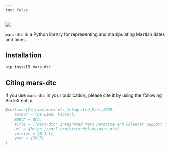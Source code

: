 ```yaml
---
toc: false
---
```



![](demo/mars_ground_temperature.png)

`mars-dtc` is a Python library for representing and manipulating Martian dates and times.



## Installation {.unnumbered}

```bash
pip install mars-dtc
```




## Citing mars-dtc

If you use `mars-dtc` in your publication, please cite it by using the following BibTeX entry.


```bibtex
@software{De_Lima_mars-dtc_Integrated_Mars_2025,
	author = {De Lima, Victor},
	month = oct,
	title = {{mars-dtc: Integrated Mars Datetime and Calendar Support for Python}},
	url = {https://purl.org/victordelima/mars-dtc},
	version = {0.1.1},
	year = {2025}
}
```


